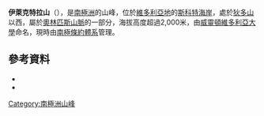 {{coord|77|30|S|160|54|E|source:GNIS|display=title}}

'''伊萊克特拉山'''（{{lang-en|Mount Electra}}），是[[南極洲|南極洲]]的山峰，位於[[維多利亞地|維多利亞地]]的[[斯科特海岸|斯科特海岸]]，處於[[狄多山|狄多山]]以西，屬於[[奧林匹斯山脈|奧林匹斯山脈]]的一部分，海拔高度超過2,000米，由[[威靈頓維多利亞大學|威靈頓維多利亞大學]]命名，現時由[[南極條約體系|南極條約體系]]管理。

==參考資料==
*{{cite gnis | type = antarid | id = 4402| name = Electra, Mount | accessdate = 2012-02-27}}
*{{usgs-gazetteer|id=4402|name=Electra, Mount}}

{{DEFAULTSORT:Mount Electra}}
[[Category:南極洲山峰|Category:南極洲山峰]]


{{ScottCoast-geo-stub}}